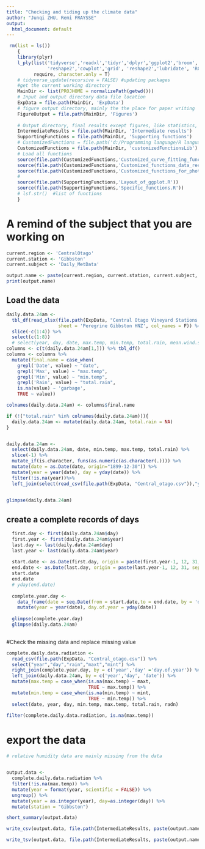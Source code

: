 ```yaml
---
title: "Checking and tiding up the climate data"
author: "Junqi ZHU, Remi FRAYSSE"
output:
  html_document: default
---
```


```r
 rm(list = ls())
    {
    library(plyr)
    l_ply(list('tidyverse','readxl','tidyr','dplyr','ggplot2','broom','ggthemes','plotly','purrr',
               'reshape2','cowplot','grid', 'reshape2','lubridate', 'RColorBrewer', 'datacheck'), 
          require, character.only = T)
    # tidyverse_update(recursive = FALSE) #updating packages
    #get the current working directory
    MainDir <- list(PROJHOME = normalizePath(getwd()))
    # Input and output directory data file location
    ExpData = file.path(MainDir, 'ExpData')
    # figure output directory, mainly the the place for paper writing 
    FigureOutput = file.path(MainDir, 'Figures')
    
    # Output directory, final results except figures, like statistics, and intermediate data set
    IntermediateResults = file.path(MainDir, 'Intermediate results')  
    SupportingFunctions = file.path(MainDir, 'Supporting functions')
    # CustomizedFunctions = file.path('d:/Programming language/R language/Customized function library/')
    CustomizedFunctions = file.path(MainDir, 'customizedFunctionsLib')
    # Load all functions
    source(file.path(CustomizedFunctions,'Customized_curve_fitting_functions.R'))
    source(file.path(CustomizedFunctions,'Customized_functions_data_reconstruction.R'))
    source(file.path(CustomizedFunctions,'Customized_functions_for_photosynthesis.R'))
    # 
    source(file.path(SupportingFunctions,'Layout_of_ggplot.R'))
    source(file.path(SupportingFunctions,'Specific_functions.R'))
    # lsf.str()  #list of functions
    } 
```

# A remind of the subject that you are working on
```r
current.region <- 'CentralOtago'
current.station <- 'Gibbston'
current.subject <- 'Daily_MetData'

output.name <- paste(current.region, current.station, current.subject, sep = '_')
print(output.name)

```

## Load the data
```r

daily.data.24am <- 
  tbl_df(read_xlsx(file.path(ExpData, "Central Otago Vineyard Stations.xlsx"), 
                   sheet = 'Peregrine Gibbston HNZ', col_names = F)) %>% 
  slice(-c(1:4)) %>% 
  select(c(1:8))
  # select(year, day, date, max.temp, min.temp, total.rain, mean.wind.speed)
columns <- c(t(daily.data.24am[1,])) %>% tbl_df()
columns <- columns %>% 
  mutate(final.name = case_when(
    grepl('Date', value) ~ "date",
    grepl('Max', value) ~ "max.temp",
    grepl('Min', value) ~ "min.temp",
    grepl('Rain', value) ~ "total.rain",
    is.na(value) ~ 'garbage',
    TRUE ~ value))

colnames(daily.data.24am) <- columns$final.name

if (!("total.rain" %in% colnames(daily.data.24am))){
  daily.data.24am <- mutate(daily.data.24am, total.rain = NA)
}


daily.data.24am <- 
  select(daily.data.24am, date, min.temp, max.temp, total.rain) %>% 
  slice(-1) %>% 
  mutate_if(is.character, funs(as.numeric(as.character(.)))) %>% 
  mutate(date = as.Date(date, origin="1899-12-30")) %>% 
  mutate(year = year(date), day = yday(date)) %>% 
  filter(!is.na(year))%>% 
  left_join(select(read_csv(file.path(ExpData, "Central_otago.csv")),"year","day", "radn"), by = c('year','day'))
  

glimpse(daily.data.24am)

```

## create a complete records of days
```r
  first.day <- first(daily.data.24am$day)
  first.year <- first(daily.data.24am$year)
  last.day <- last(daily.data.24am$day)
  last.year <- last(daily.data.24am$year)
  
  start.date <- as.Date(first.day, origin = paste(first.year-1, 12, 31, sep = '-'))
  end.date <- as.Date(last.day, origin = paste(last.year-1, 12, 31, sep = '-'))
  start.date
  end.date
  # yday(end.date)
  
  complete.year.day <- 
    data_frame(date = seq.Date(from = start.date,to = end.date, by = 'day')) %>% 
    mutate(year = year(date), day.of.year = yday(date))
  
  glimpse(complete.year.day)
  glimpse(daily.data.24am)
  
```

#Check the missing data and replace missing value
```r

complete.daily.data.radiation <-
  read_csv(file.path(ExpData, "Central_otago.csv")) %>% 
  select("year","day","rain","maxt","mint") %>% 
  right_join(complete.year.day, by = c('year','day' ='day.of.year')) %>% 
  left_join(daily.data.24am, by = c('year','day', 'date')) %>% 
  mutate(max.temp = case_when(is.na(max.temp) ~ maxt,
                              TRUE ~ max.temp)) %>% 
  mutate(min.temp = case_when(is.na(min.temp) ~ mint,
                              TRUE ~ min.temp)) %>%
  select(date, year, day, min.temp, max.temp, total.rain, radn)

filter(complete.daily.data.radiation, is.na(max.temp))

```


# export the data
```r
# relative humidity data are mainly missing from the data


output.data <- 
  complete.daily.data.radiation %>% 
  filter(!is.na(max.temp)) %>% 
  mutate(year = format(year, scientific = FALSE)) %>% 
  ungroup() %>% 
  mutate(year = as.integer(year), day=as.integer(day)) %>%
  mutate(station = "Gibbston")

short_summary(output.data)

write_csv(output.data, file.path(IntermediateResults, paste(output.name, ".csv", sep = '')))

write_tsv(output.data, file.path(IntermediateResults, paste(output.name, ".met", sep = '')))
```






















